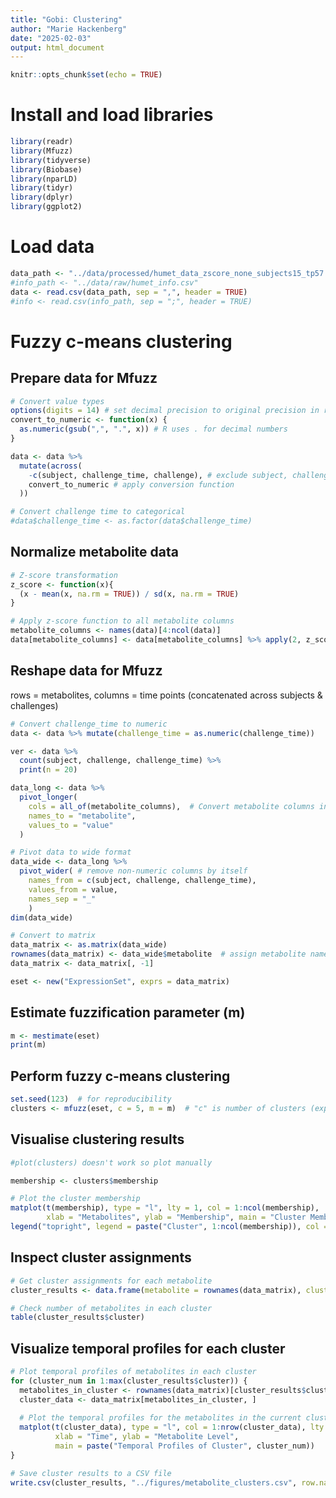 ```yaml
---
title: "Gobi: Clustering"
author: "Marie Hackenberg"
date: "2025-02-03"
output: html_document
---
```


```r
knitr::opts_chunk$set(echo = TRUE)
```

# Install and load libraries
```r
library(readr)
library(Mfuzz)
library(tidyverse)
library(Biobase)
library(nparLD)
library(tidyr)
library(dplyr)
library(ggplot2)
```

# Load data
```r
data_path <- "../data/processed/humet_data_zscore_none_subjects15_tp57.csv"
#info_path <- "../data/raw/humet_info.csv"
data <- read.csv(data_path, sep = ",", header = TRUE)
#info <- read.csv(info_path, sep = ";", header = TRUE)
```
# Fuzzy c-means clustering

## Prepare data for Mfuzz
```r
# Convert value types
options(digits = 14) # set decimal precision to original precision in raw data
convert_to_numeric <- function(x) {
  as.numeric(gsub(",", ".", x)) # R uses . for decimal numbers
}

data <- data %>%
  mutate(across(
    -c(subject, challenge_time, challenge), # exclude subject, challenge_time, and challenge
    convert_to_numeric # apply conversion function
  ))

# Convert challenge time to categorical
#data$challenge_time <- as.factor(data$challenge_time)
```
## Normalize metabolite data
```r
# Z-score transformation
z_score <- function(x){
  (x - mean(x, na.rm = TRUE)) / sd(x, na.rm = TRUE)
}

# Apply z-score function to all metabolite columns
metabolite_columns <- names(data)[4:ncol(data)]
data[metabolite_columns] <- data[metabolite_columns] %>% apply(2, z_score)

```
## Reshape data for Mfuzz
rows = metabolites, columns = time points (concatenated across subjects & challenges)
```r
# Convert challenge_time to numeric
data <- data %>% mutate(challenge_time = as.numeric(challenge_time))

ver <- data %>%
  count(subject, challenge, challenge_time) %>%
  print(n = 20)

data_long <- data %>%
  pivot_longer(
    cols = all_of(metabolite_columns),  # Convert metabolite columns into rows
    names_to = "metabolite",
    values_to = "value"
  )

# Pivot data to wide format
data_wide <- data_long %>%
  pivot_wider( # remove non-numeric columns by itself
    names_from = c(subject, challenge, challenge_time),
    values_from = value,
    names_sep = "_"
    )
dim(data_wide)
```
```r
# Convert to matrix
data_matrix <- as.matrix(data_wide)
rownames(data_matrix) <- data_wide$metabolite  # assign metabolite names
data_matrix <- data_matrix[, -1]

eset <- new("ExpressionSet", exprs = data_matrix)
```
## Estimate fuzzification parameter (m)
```r
m <- mestimate(eset)
print(m)
```
## Perform fuzzy c-means clustering
```r
set.seed(123)  # for reproducibility
clusters <- mfuzz(eset, c = 5, m = m)  # "c" is number of clusters (experiment with different values) #todo
```
## Visualise clustering results
```r
#plot(clusters) doesn't work so plot manually

membership <- clusters$membership

# Plot the cluster membership
matplot(t(membership), type = "l", lty = 1, col = 1:ncol(membership),
        xlab = "Metabolites", ylab = "Membership", main = "Cluster Membership")
legend("topright", legend = paste("Cluster", 1:ncol(membership)), col = 1:ncol(membership), lty = 1)

```
## Inspect cluster assignments
```r
# Get cluster assignments for each metabolite
cluster_results <- data.frame(metabolite = rownames(data_matrix), cluster = clusters$cluster)

# Check number of metabolites in each cluster
table(cluster_results$cluster)

```

## Visualize temporal profiles for each cluster
```r
# Plot temporal profiles of metabolites in each cluster
for (cluster_num in 1:max(cluster_results$cluster)) {
  metabolites_in_cluster <- rownames(data_matrix)[cluster_results$cluster == cluster_num]
  cluster_data <- data_matrix[metabolites_in_cluster, ]
  
  # Plot the temporal profiles for the metabolites in the current cluster
  matplot(t(cluster_data), type = "l", col = 1:nrow(cluster_data), lty = 1, 
          xlab = "Time", ylab = "Metabolite Level", 
          main = paste("Temporal Profiles of Cluster", cluster_num))
}

```

```r
# Save cluster results to a CSV file
write.csv(cluster_results, "../figures/metabolite_clusters.csv", row.names = FALSE)
```

```r
```
